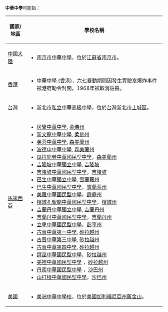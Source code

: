 {{消歧義|CAT=四字教育機構消歧義}}

'''中華中學'''可能指：
{| class="wikitable"
|-
! 國家/地區!!學校名稱
|-
|[[中國大陸|中國大陸]]|| 
*[[南京市中華中學|南京市中華中學]]，位於[[江蘇省|江蘇省]][[南京市|南京市]]。
|-
|[[香港|香港]]|| 
*[[中華中學_(香港)|中華中學 (香港)]]，[[六七暴動|六七暴動]]期間因發生實驗室爆炸事件被港府勒令封閉，1968年被取消註冊。
|-
|[[台灣|台灣]]|| 
*[[新北市私立中華高級中學|新北市私立中華高級中學]]，位於[[台灣|台灣]][[新北市|新北市]][[土城區|土城區]]。
|-
|[[馬來西亞|馬來西亞]]|| 
*[[居鑾中華中學|居鑾中華中學]], [[柔佛州|柔佛州]]
*[[新文龍中華中學|新文龍中華中學]], [[柔佛州|柔佛州]]
*[[芙蓉中華中學|芙蓉中華中學]], [[森美蘭州|森美蘭州]]
*[[波德申中華中學|波德申中華中學]], [[森美蘭州|森美蘭州]]
*[[瓜拉庇勞中華國民型中學|瓜拉庇勞中華國民型中學]]，[[森美蘭州|森美蘭州]]
*[[吉隆坡中華獨立中學|吉隆坡中華獨立中學]], [[吉隆坡|吉隆坡]]
*[[吉隆坡中華國民型中學|吉隆坡中華國民型中學]]，[[吉隆坡|吉隆坡]]
*[[巴生中華獨立中學|巴生中華獨立中學]], [[雪蘭莪州|雪蘭莪州]]
*[[巴生中華國民型中學|巴生中華國民型中學]]，[[雪蘭莪州|雪蘭莪州]]
*[[美羅中華國民型中學|美羅中華國民型中學]]，[[霹靂州|霹靂州]]
*[[孔聖廟中華學校|檳城孔聖廟中華國民型中學]]，[[檳城州|檳城州]]
*[[吉蘭丹中華獨立中學|吉蘭丹中華獨立中學]], [[吉蘭丹州|吉蘭丹州]]
*[[吉蘭丹中華國民型中學|吉蘭丹中華國民型中學]]，[[吉蘭丹州|吉蘭丹州]]
*[[立卑中華國民型中學|立卑中華國民型中學]]，[[彭亨州|彭亨州]]
*[[古晉中華第一中學|古晉中華第一中學]], [[砂拉越州|砂拉越州]]
*[[古晉中華第三中學|古晉中華第三中學]], [[砂拉越州|砂拉越州]]
*[[古晉中華第四中學|古晉中華第四中學]], [[砂拉越州|砂拉越州]]
*[[詩巫中華國民型中學|詩巫中華國民型中學]]，[[砂拉越州|砂拉越州]]
*[[美裡中華國民型中學|美裡中華國民型中學]] ，[[砂拉越州|砂拉越州]]
*[[丹南中華國民型中學|丹南中華國民型中學]] ，[[沙巴州|沙巴州]]
*[[山打根中華國民型中學|山打根中華國民型中學]]，[[沙巴州|沙巴州]]
|-
|[[美國|美國]]|| 
*[[美洲中華中學校|美洲中華中學校]]，位於[[美國|美國]][[加利福尼亞州|加利福尼亞州]][[舊金山|舊金山]]。
|}